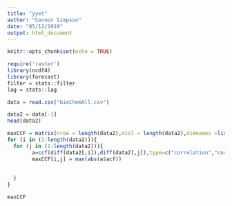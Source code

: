 ---
title: "yyet"
author: "Connor Simpson"
date: "05/12/2019"
output: html_document
---

```{r setup, include=FALSE}
knitr::opts_chunk$set(echo = TRUE)
```
```{r}
require('raster')
library(ncdf4)
library(forecast)
filter = stats::filter
lag = stats::lag
```



```{r}
data = read.csv("bioChemAll.csv")
```
```{r}
data2 = data[-1]
head(data2)
```

```{r}
maxCCF = matrix(nrow = length(data2),ncol = length(data2),dimnames =list(names(data2),names(data2)))
for (i in (1:length(data2))){
  for (j in (1:length(data2))){
        a=ccf(diff(data2[,i]),diff(data2[,j]),type=c("correlation","covariance"),plot=F,na.action = na.pass)
        maxCCF[i,j] = max(abs(a$acf))  
    
    
  }
}
```



```{r}
maxCCF
```









